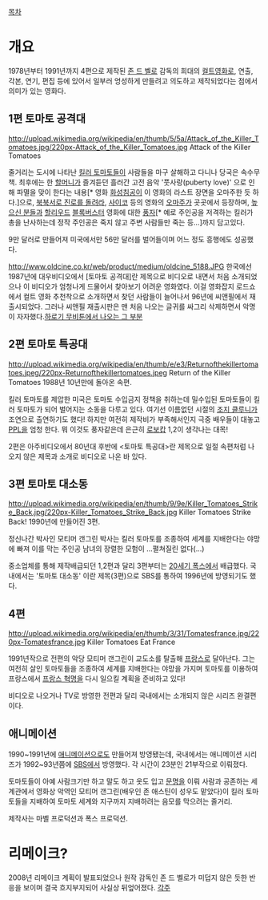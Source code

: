 [[목차]]
= 개요 =
1978년부터 1991년까지 4편으로 제작된 [[존 드 벨로]] 감독의 희대의 [[컬트]]영화로, 연출, 각본, 연기, 편집 등에 있어서 일부러 엉성하게 만들려고 의도하고 제작되었다는 점에서 의미가 있는 영화다.

== 1편 토마토 공격대 ==
http://upload.wikimedia.org/wikipedia/en/thumb/5/5a/Attack_of_the_Killer_Tomatoes.jpg/220px-Attack_of_the_Killer_Tomatoes.jpg
Attack of the Killer Tomatoes

줄거리는 도시에 나타난 [[킬러 토마토]]들이 사람들을 마구 살해하고 다니나 당국은 속수무책. 최후에는 한 [[할머니]]가 즐겨듣던 흘러간 고전 음악 '풋사랑(puberty love)' 으로 인해 파멸을 맞이 한다는 내용[* 영화 [[화성침공]]이 이 영화의 라스트 장면을 오마주한 듯 하다.]으로, [[북북서로 진로를 돌려라]],  [[사이코]] 등의 영화의 [[오마주]]가 곳곳에서 등장하며, [[높으신 분들]]과 [[할리우드]] [[블록버스터]] 영화에 대한 [[풍자]][* 예로 주인공을 저격하는 킬러가 총을 난사하는데 정작 주인공은 죽지 않고 주변 사람들만 죽는 등...]까지 담고있다.

9만 달러로 만들어져 미국에서만 56만 달러를 벌어들이며 어느 정도 흥행에도 성공했다.

http://www.oldcine.co.kr/web/product/medium/oldcine_5188.JPG
한국에선 1987년에 대우비디오에서 [토마토 공격대]란 제목으로 비디오로 내면서 처음 소개되었으나 이 비디오가 엄청나게 드물어서 찾아보기 어려운 영화였다. 이걸 영화잡지 로드쇼에서 컬트 영화 추천착으로 소개하면서 찾던 사람들이 늘어나서 96년에 씨앤필에서 재출시되었다. 그러나 씨앤필 재출시판은 맨 처음 나오는 글귀를 싸그리 삭제하면서 악명이 자자했다.[http://movietoon.net/2212 하로기 무비툰에서 나오는 그 부분]

== 2편 토마토 특공대 ==
http://upload.wikimedia.org/wikipedia/en/thumb/e/e3/Returnofthekillertomatoes.jpeg/220px-Returnofthekillertomatoes.jpeg
Return of the Killer Tomatoes
1988년 10년만에 돌아온 속편.

킬러 토마토를 제압한 미국은 토마토 수입금지 정책을 취하는데 밀수입된 토마토들이 킬러 토마토가 되어 벌어지는 소동을 다루고 있다. 여기선 이름없던 시절의 [[조지 클루니]]가 조연으로 출연하기도 했다! 하지만 여전히 제작비가 부족해서인지 극중 배우들이 대놓고 [[PPL]]을 엄청 한다. 뭐 이것도 풍자같은데 은근히 [[로보캅]] 1,2이 생각나는 대목!

2편은 아주비디오에서 80년대 후반에 <토마토 특공대>란 제목으로 일절 속편처럼 나오지 않은 제목과 소개로 비디오로 나온 바 있다.

== 3편 토마토 대소동 ==
http://upload.wikimedia.org/wikipedia/en/thumb/9/9e/Killer_Tomatoes_Strike_Back.jpg/220px-Killer_Tomatoes_Strike_Back.jpg
Killer Tomatoes Strike Back! 
1990년에 만들어진 3편.

정신나간 박사인 모티머 갠그린 박사는 킬러 토마토를 조종하여 세계를 지배한다는 야망에 빠져 이를 막는 주인공 남녀의 장렬한 모험이 ...펼쳐질린 없다(...)

중소업체를 통해 제작배급되던 1,2편과 달리 3편부터는 [[20세기 폭스]]에서 배급했다. 국내에서는 '토마토 대소동' 이란 제목(3편)으로 SBS를 통하여 1996년에 방영되기도 했다. 

== 4편 ==
http://upload.wikimedia.org/wikipedia/en/thumb/3/31/Tomatesfrance.jpg/220px-Tomatesfrance.jpg
Killer Tomatoes Eat France

1991년작으로 전편의 악당 모티머 갠그린이 교도소를 탈출해 [[프랑스]]로 달아난다. 그는 여전히 살인 토마토들을 조종하여 세계를 지배한다는 야망을 가지며 토마토를 이용하여 프랑스에서 [[프랑스 혁명]]을 다시 일으킬 계획을 준비하고 있다!

비디오로 나오거나 TV로 방영한 전편과 달리 국내에서는 소개되지 않은 시리즈 완결편이다.
== 애니메이션 ==
{{{#!html
<iframe width="640" height="360" src="//www.youtube.com/embed/DRW4dapR1hw?feature=player_detailpage" frameborder="0" allowfullscreen></iframe>
}}}
1990~1991년에 [[애니메이션]]으로도 만들어져 방영됐는데, 국내에서는 애니메이션 시리즈가 1992~93년쯤에 [[SBS]]에서 방영했다. 각 시간이 23분인 21부작으로 이뤄졌다.

토마토들이 아예 사람크기만 하고 말도 하고 옷도 입고 [[문명]]을 이뤄 사람과 공존하는 세계관에서 영화상 악역인 모티머 갠그린(배우인 존 애스틴이 성우도 맡았다)이 킬러 토마토들을 지배하여 토마토 세계와 지구까지 지배하려는 음모를 막으려는 줄거리.

제작사는 마벨 프로덕션과 폭스 프로덕션.

= 리메이크? =
2008년 리메이크 계획이 발표되었으나 원작 감독인 존 드 벨로가 미덥지 않은 듯한 반응을 보이며 결국 흐지부지되어 사실상 뒤엎어졌다.
[[각주]]

